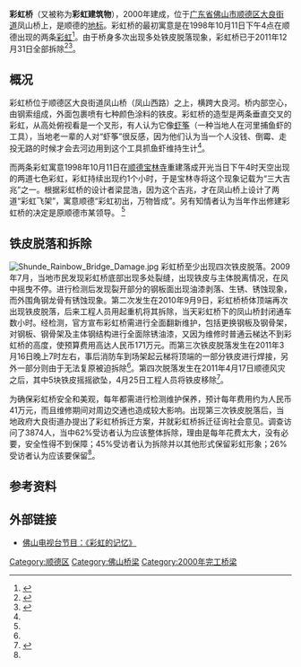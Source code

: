 {{Otheruses|subject=顺德区的彩虹桥|other=其他地区的彩虹桥|彩虹桥}}
{{coord|22.840991|113.244049|display=title}}
{{Infobox building
| status = demolished
| building_name       = 彩虹桥
| alternate_names     = 彩虹建筑物
| image               = Shunde Rainbow Bridge.jpg
| location            = {{flagicon|CHN}} [[广东省|广东省]][[佛山市|佛山市]][[顺德区|顺德区]]<br />[[大良街道|大良街道]]金榜居委会
| start_date          = 1999年
| completion_date     = 2000年
| demolished_date = 2011年12月31日
}}
'''彩虹桥'''（又被称为'''彩虹建筑物'''），2000年建成，位于[[广东省|广东省]][[佛山市|佛山市]][[顺德区|顺德区]][[大良街道|大良街道]]凤山桥上，是顺德的[[地标|地标]]。彩虹桥的最初寓意是在1998年10月11日下午4点在顺德出现的两条[[彩虹|彩虹]]<ref name="oeeee">{{cite web|url=http://www.oeeee.com/a/20101118/948845.html|title=拆还是不拆？ 纠结的彩虹桥|author=王笠舟,郁石,郭继江|publisher=南方网|date=2010-11-18|accessdate=2011-03-27|deadurl=yes|archiveurl=https://web.archive.org/web/20160304081731/http://www.oeeee.com/a/20101118/948845.html|archivedate=2016年3月4日|df=}}</ref>。由于桥身多次出现多处铁皮脱落现象，彩虹桥已于2011年12月31日全部拆除<ref name="nanfangdaily">{{cite web|url=http://news.sina.com.cn/c/2011-03-23/111122166110.shtml|title=顺德地标彩虹桥去留确定|author=南方日报/新浪网|date=2011-03-23|accessdate=2011-03-27|archive-date=2016-03-04|archive-url=https://web.archive.org/web/20160304134951/http://news.sina.com.cn/c/2011-03-23/111122166110.shtml}}</ref><ref>{{cite web|url=http://roll.sohu.com/20111226/n330206746.shtml|title=圣诞夜，老街坊惜别“彩虹桥”|author=佛山日报/搜狐网|date=2011-12-26|accessdate=2012-01-15|archive-url=https://web.archive.org/web/20160304200720/http://roll.sohu.com/20111226/n330206746.shtml|archive-date=2016-03-04|dead-url=yes}}</ref>。

==概况==

彩虹桥位于顺德区大良街道凤山桥（凤山西路）之上，横跨大良河。桥内部空心，由钢索组成，外面包裹喷有七种颜色涂料的铁皮。彩虹桥的造型是两条垂直交叉的彩虹，从高处俯视看是一个叉形，有人认为它像[[虾筝|虾筝]]（一种当地人在河里捕鱼虾的工具），当地老一辈的人对“虾筝”很反感，因为他们认为当一个人没钱、倒霉、走投无路的时候才会去河边用到这个工具抓鱼虾维持生计<ref name="oeeee" />。

而两条彩虹寓意1998年10月11日在[[宝林寺_(顺德)|顺德宝林寺]]重建落成开光当日下午4时天空出现的两道七色彩虹，彩虹持续出现约1个小时，于是宝林寺将这个现象记载为“三大吉兆”之一。根据彩虹桥的设计者梁昆浩，因为这个吉兆，才在凤山桥上设计了两道“彩虹飞架”，寓意顺德“彩虹初出，万物皆成”。另有知情者认为当年作出修建彩虹桥的决定是原顺德市某领导。 <ref name="oeeee" />

==铁皮脱落和拆除==
[[File:Shunde_Rainbow_Bridge_Damage.jpg|thumb]]
彩虹桥至少出现四次铁皮脱落。2009年7月，当地市民发现彩虹桥底部出现多处裂缝，出现铁皮与主体脱离情况，在风中摇曳不停。进行检测后发现裂开部分的钢板面出现油漆剥落、生锈、锈蚀现象，而外围角钢龙骨有锈蚀现象。第二次发生在2010年9月9日，彩虹桥桥体顶端再次出现铁皮脱落，后来工程人员用起重机将其拆除，当天彩虹桥下的凤山桥封闭通车数小时。经检测，官方宣布彩虹桥需进行全面翻新维护，包括更换钢板及钢骨架，对钢板、钢骨架及主体钢结构进行全面除锈油漆，又因为维修时普通云梯达不到彩虹桥的高度，使预算费用高达人民币171万元。而第三次铁皮脱落发生在2011年3月16日晚上7时左右，事后消防车到场架起云梯将顶端的一部分铁皮进行焊接，另外一部分则由于无法复原被迫拆除<ref name="nanfangdaily" />。第四次脱落发生在2011年4月17日顺德风灾之后，其中5块铁皮摇摇欲坠，4月25日工程人员将铁皮移除<ref>{{cite web|url=http://gcontent.oeeee.com/5/9f/59f51fd6937412b7/Blog/314/047dd0.html|title=风流总被风吹去 彩虹片片落人间|author=郁石,宋文辉|publisher=南方都市报|date=2011-04-26|accessdate=2011-04-26|deadurl=yes|archiveurl=https://web.archive.org/web/20160304070551/http://gcontent.oeeee.com/5/9f/59f51fd6937412b7/Blog/314/047dd0.html|archivedate=2016-03-04}}</ref>。

为确保彩虹桥安全和美观，每年都需进行检测维护保养，预计每年费用约为人民币41万元，而且维修期间对周边交通也造成较大影响。出现第三次铁皮脱落后，当地政府大良街道办提出了彩虹桥拆迁方案，并就彩虹桥拆迁征询社会意见。调查访问了3874人，当中62%受访者认为应该整体拆除，理由是每年花费太大，没有必要，安全性得不到保障；45%受访者认为拆除并以其他形式保留彩虹形象；26%受访者认为应该要保留<ref name="nanfangdaily" />。

==参考资料==
{{Reflist}}

==外部链接==
*[http://www.tudou.com/programs/view/viKFMy-PRt4/ 佛山电视台节目：《彩虹的记忆》]

[[Category:顺德区|Category:顺德区]]
[[Category:佛山桥梁|Category:佛山桥梁]]
[[Category:2000年完工桥梁|Category:2000年完工桥梁]]